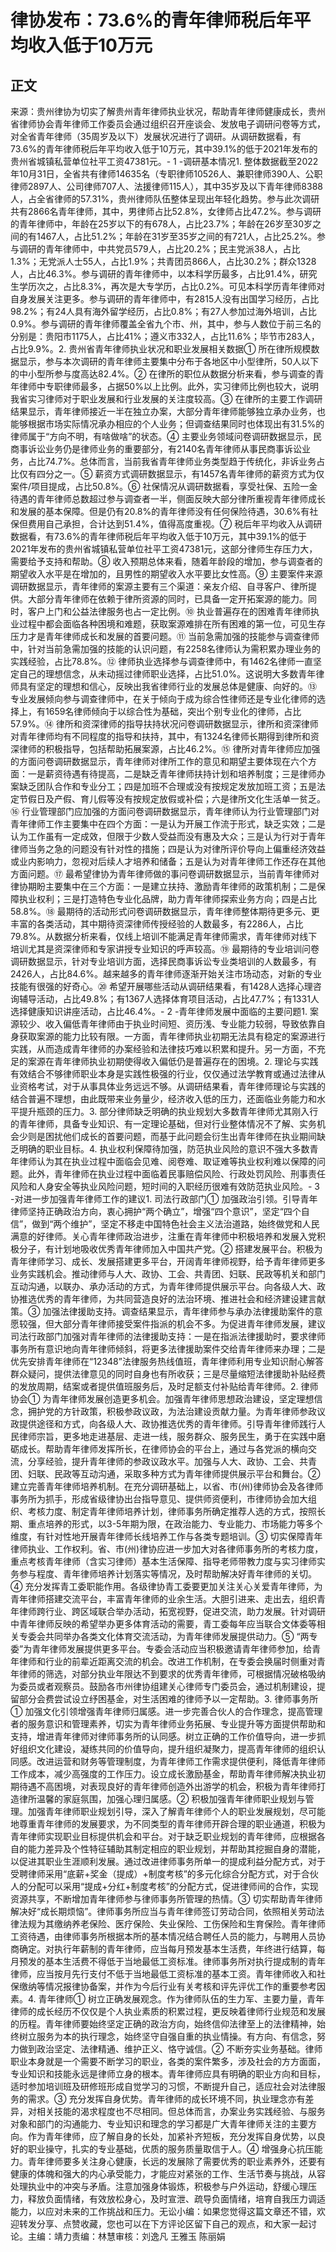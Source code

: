 # 律协发布：73.6%的青年律师税后年平均收入低于10万元
## 正文
来源：贵州律协为切实了解贵州青年律师执业状况，帮助青年律师健康成长，贵州省律师协会青年律师工作委员会通过组织召开座谈会、发放电子调研问卷等方式，对全省青年律师（35周岁及以下）发展状况进行了调研。从调研数据看，有73.6%的青年律师税后年平均收入低于10万元，其中39.1%的低于2021年发布的贵州省城镇私营单位社平工资47381元。- 1 -调研基本情况1. 整体数据截至2022年10月31日，全省共有律师14635名（专职律师10526人、兼职律师390人、公职律师2897人、公司律师707人、法援律师115人），其中35岁及以下青年律师8388人，占全省律师的57.31%，贵州律师队伍整体呈现出年轻化趋势。参与此次调研共有2866名青年律师，其中，男律师占比52.8%，女律师占比47.2%。参与调研的青年律师中，年龄在25岁以下的有678人，占比23.7%；年龄在26岁至30岁之间的有1467人，占比51.2%；年龄在31岁至35岁之间的有721人，占比25.2%。参与调研的青年律师中，中共党员579人，占比20.2%；民主党派38人，占比1.3%；无党派人士55人，占比1.9%；共青团员866人，占比30.2%；群众1328人，占比46.3%。参与调研的青年律师中，以本科学历最多，占比91.4%，研究生学历次之，占比8.3%，再次是大专学历，占比0.2%。可见本科学历青年律师对自身发展关注更多。参与调研的青年律师中，有2815人没有出国学习经历，占比98.2%；有24人具有海外留学经历，占比0.8%；有27人参加过海外培训，占比0.9%。参与调研的青年律师覆盖全省九个市、州，其中，参与人数位于前三名的分别是：贵阳市1175人，占比41%；遵义市332人，占比11.6%；毕节市283人，占比9.9%。2. 贵州省青年律师执业状况和职业发展相关数据① 所在律所规模数据显示，参与本次调研的青年律师主要集中分布于各地区中小型律所，50人以下的中小型所参与度高达82.4%。② 在律所的职位从数据分析来看，参与调查的青年律师中专职律师最多，占据50%以上比例。此外，实习律师比例也较大，说明我省实习律师对于职业发展和行业发展的关注度较高。③ 在律所的主要工作调研结果显示，青年律师接近一半在独立办案，大部分青年律师能够独立承办业务，也能够根据市场实际情况承办相应的个人业务；但调查结果同时也体现出有31.5%的律师属于“方向不明，有啥做啥”的状态。④ 主要业务领域问卷调研数据显示，民商事诉讼业务仍是律师业务的重要部分，有2140名青年律师从事民商事诉讼业务，占比74.7%。总体而言，当前我省青年律师业务类型趋于传统化，非诉业务占比仅有四分之一。⑤ 薪资方式调研数据显示，有1457名青年律师的薪资方式为仅案件/项目提成，占比50.8%。⑥ 社保情况从调研数据看，享受社保、五险一金待遇的青年律师总数超过参与调查者一半，侧面反映大部分律所重视青年律师成长和发展的基本保障。但是仍有20.8%的青年律师没有任何保险待遇，30.6%有社保但费用自己承担，合计达到51.4%，值得高度重视。⑦ 税后年平均收入从调研数据看，有73.6%的青年律师税后年平均收入低于10万元，其中39.1%的低于2021年发布的贵州省城镇私营单位社平工资47381元，这部分律师生存压力大，需要给予支持和帮助。⑧ 收入预期总体来看，随着年龄段的增加，参与调查者的期望收入水平是在增加的，且男性的期望收入水平要比女性高。⑨ 主要案件来源调研数据显示，青年律师的案源主要有三个渠道：亲友介绍、自寻客户、律所提供。大部分青年律师在依赖于律所资源的同时，已具备一定开拓案源的能力。同时，客户上门和公益法律服务也占一定比例。⑩ 执业普遍存在的困难青年律师执业过程中都会面临各种困境和难题，获取案源难排在所有困难的第一位，可见生存压力才是青年律师成长和发展的首要问题。⑪ 当前急需加强的技能参与调查律师中，针对当前急需加强的技能的认识问题，有2258名律师认为需积累办理业务的实践经验，占比78.8%。⑫ 律师执业选择参与调查律师中，有1462名律师一直坚定自己的理想信念，从未动摇过律师职业选择，占比51.0%。这说明大多数青年律师具有坚定的理想和信心，反映出我省律师行业的发展总体是健康、向好的。⑬ 专业发展倾向参与调查律师中，在关于倾向于成为综合性律师还是专业化律师的选择上，有1659名律师倾向于以综合性为基础，突出个别专业化的律师，占比57.9%。⑭ 律所和资深律师的指导扶持状况问卷调研数据显示，律所和资深律师对青年律师均有不同程度的指导和扶持，其中，有1324名律师长期得到律所和资深律师的积极指导，包括帮助拓展案源，占比46.2%。⑮ 律所对青年律师应加强的方面问卷调研数据显示，青年律师对律所工作的意见和期望主要体现在六个方面：一是薪资待遇有待提高，二是缺乏青年律师扶持计划和培养制度；三是律师办案缺乏团队合作和专业分工；四是加班不合理或没有按规定发放加班工资；五是法定节假日及产假、育儿假等没有按规定放假或补偿；六是律所文化生活单一贫乏。⑯ 行业管理部门应加强的方面问卷调研数据显示，青年律师认为行业管理部门对青年律师工作主要集中在四个方面：一是认为开展工作流于形式，缺乏实效；二是认为工作虽有一定成效，但限于少数人受益而没有惠及大众；三是认为行对于青年律师当务之急的问题没有针对性的措施；四是认为对律所评价导向上偏重经济效益或业内影响力，忽视对后续人才培养和储备；五是认为对青年律师工作还存在其他方面问题。⑰ 最希望律协为青年律师做的事问卷调研数据显示，当前青年律师对律协期盼主要集中在三个方面：一是建立扶持、激励青年律师的政策机制；二是保障执业权利；三是打造特色专业化品牌，助力青年律师探索业务方向；四是占比58.8%。⑱ 最期待的活动形式问卷调研数据显示，青年律师整体期待更多元、更丰富的各类活动，其中期待资深律师传授经验的人数最多，有2286人，占比79.8%。从数据分析来看，仅线上培训不能满足青年律师需求，青年律师对线下培训尤其是资深律师和专家讲授专业知识的呼声较高。⑲ 最期待的专业培训问卷调研数据显示，针对专业培训方面，选择民商事诉讼专业类培训的人数最多，有2426人，占比84.6%。越来越多的青年律师逐渐开始关注市场动态，对新的专业技能有很强的好奇心。⑳ 希望开展哪些活动从调研结果看，有1428人选择心理咨询辅导活动，占比49.8%；有1367人选择体育项目活动，占比47.7%；有1331人选择健康知识讲座活动，占比46.4%。- 2 -青年律师发展中面临的主要问题1. 案源较少、收入偏低青年律师由于执业时间短、资历浅、专业能力较弱，导致依靠自身获取案源的能力比较有限。一方面，青年律师执业初期无法具有稳定的案源进行实践，从而造成青年律师的办案经验和法律技巧难以积累和提升。另一方面，不充足的案源在青年律师执业初期使得收入偏低仍是普遍存在的困境。2. 理论与实践有效结合不够律师职业本身是实践性极强的行业，仅仅通过法学教育或通过法律从业资格考试，对于从事具体业务远远不够。从调研结果看，青年律师理论与实践的结合普遍不理想，由此既带来业务量少，经济收入低的压力，还面临业务能力和水平提升瓶颈的压力。3. 部分律师缺乏明确的执业规划大多数青年律师尤其刚入行的青年律师，具备专业知识、有一定理论基础，但对行业整体情况不了解、实务机会少则是困扰他们成长的首要问题，而基于此问题会衍生出青年律师在执业期间缺乏明确的职业目标。4. 执业权利保障待加强，防范执业风险的意识不强大多数青年律师认为其在执业过程中面临会见难、阅卷难、取证难等执业权利难以保障的问题。此外，青年律师在执业过程中面临着民事赔偿风险、行政处罚风险、刑事责任风险和人身安全等执业风险问题，短时间的入职经历很难有效防范执业风险。- 3 -对进一步加强青年律师工作的建议1. 司法行政部门① 加强政治引领。引导青年律师坚持正确政治方向，衷心拥护“两个确立”，增强“四个意识”，坚定“四个自信”，做到“两个维护”，坚定不移走中国特色社会主义法治道路，始终做党和人民满意的好律师。关心青年律师政治进步，注重在青年律师中积极培养和发展入党积极分子，有计划地吸收优秀青年律师加入中国共产党。② 搭建发展平台。积极为青年律师学习、成长、发展搭建更多平台，开阔青年律师视野，给予青年律师更多业务实践机会。推动律师与人大、政协、工会、共青团、妇联、民政等机关和部门互动沟通，以联办、承办活动的方式，为青年律师提供展示平台。向各级人大、政协推选优秀的青年律师，为共同营造良好的法治环境、推进社会和经济建设建言献策。③ 加强法律援助支持。调查结果显示，青年律师参与承办法律援助案件的意愿较强，但大部分青年律师接受案件指派的机会不多。为促进青年律师发展，建议司法行政部门加强对青年律师的法律援助支持：一是在指派法律援助时，要求律师事务所有意识地向青年律师倾斜，将更多法律援助案件交给青年律师来办理；二是优先安排青年律师在“12348”法律服务热线值班，青年律师利用专业知识耐心解答群众疑问，提供法律意见的同时自身也有所收获；三是尽量缩短法律援助补贴经费的发放周期，结案或者提供值班服务后，及时足额支付补贴给青年律师。2. 律师协会① 为青年律师发展创造更多机会。加强青年律师思想政治建设，坚定理想信念，拥护党的方针政策，积极参政议政，为法治建设贡献力量。为青年律师参政议政提供途径和方式，向各级人大、政协推选优秀的青年律师。引导青年律师践行人民律师宗旨，更多地走进基层、走进一线，服务群众、服务民生，勇于在实践中磨砺成长。帮助青年律师发挥所长，在律师协会的平台上，通过与各党派的横向交流，分享经验，提升青年律师的参政议政水平。加强与人大、政协、工会、共青团、妇联、民政等互动沟通，采取多种方式为青年律师提供展示平台和舞台。② 建立完善青年律师培养机制。在充分调研基础上，以省、市(州)律师协会及各律师事务所为抓手，形成省级律协出台指导意见、提供师资便利，市律师协会加大组织、考核力度、制定青年律师培养计划，律师事务所确定推荐人选的方式，按照长期、重点培养的形式，以3-5年期为限，在政治能力、专业能力、市场能力等多个维度，有针对性地开展青年律师长线培养工作与各类专题培训。③ 切实保障青年律师执业、工作权利。省、市(州)律协应进一步加大对各律师事务所的考核力度，重点考核青年律师（含实习律师）基本生活保障、指导老师带教力度与实习律师实务参与程度、青年律师培养计划落实等情况，及时帮助解决好青年律师的关切。④ 充分发挥青工委职能作用。各级律协青工委要更加关注关心关爱青年律师，为青年律师搭建交流平台，丰富青年律师的业余生活。大胆引进来、走出去，组织青年律师跨行业、跨区域联合举办活动，拓宽视野，促进交流，助力发展。针对调研中青年律师反映的希望举办更多体育活动的需要，青工委每年应当联合文体委等相关专委会共同举办各类文化体育交流活动，为青年律师发展提供动力。⑤ “两专委”为青年律师发展提供更多平台。专委会活动应当积极邀请青年律师参加，给青年律师和行业的前辈近距离交流的机会。改进工作机制，在专委会换届时侧重对青年律师的筛选，对部分执业年限达不到要求的优秀青年律师，可根据情况破格吸纳为委员或者观察员。鼓励各市州律协组建关心律师专门委员会，通过机制建设，提留部分会费尝试设立纾困基金，对生活困难的律师予以一定帮助。3. 律师事务所① 加强文化引领增强青年律师归属感。进一步完善合伙人的合作理念，提高管理者的服务意识和管理素养，切实为青年律师业务拓展、专业提升等方面提供帮助和支持，增进青年律师对律师事务所的认同感。树立正确的工作价值导向，进一步抓好组织文化建设，凝练共同的价值导向，提升组织凝聚力，提高青年律师的组织认同感。改进运营和财务等管理制度，为青年律师工作需求提供便利，降低青年律师工作成本，减少高强度的工作压力。设立成长激励基金，帮助青年律师解决执业初期待遇不高困境，对表现良好的青年律师创造外出游学的机会，积极为青年律师打造律所温馨的家庭氛围，加强心理归属感。② 积极加强青年律师职业规划与管理。加强青年律师职业规划引导，深入了解青年律师个人的职业发展规划，尽可能地尊重青年律师的发展要求，为不同类型的青年律师开辟合理的职业通道，积极为青年律师实现职业目标提供机会和平台。对于缺乏职业规划的青年律师，应根据各自的能力差异及个性特征辅助其制定相应的职业规划，并帮助其挖掘自身的潜能，以促进其职业生涯顺利发展。通过改进律师事务所单一的提成利益分配方式，对于受聘律师采用“底薪+奖金（提成）+制度考核”的多元化综合分配方式，对于合伙人的分配可以采用“提成+分红+制度考核”的分配方式，促进律师间的合作，实现资源共享，不断增加青年律师参与律师事务所管理的热情。③ 切实帮助青年律师解决好“成长期烦恼”。律师事务所应当与青年律师签订劳动合同，依照相关劳动法律法规为其缴纳养老保险、医疗保险、失业保险、工伤保险和生育保险。青年律师工资待遇，由律师事务所根据本所的基本情况结合聘任人员的能力，与聘用人员协商确定。对执行年薪制的青年律师，应当每月预发基本生活费，年终进行结算，每月预发的基本生活费不得低于当地最低工资标准。律师事务所对执行提成制的青年律师，应当按月先行支付不低于当地最低工资标准的基本工资。青年律师收入和社保缴纳等情况报律协备案，并作为今后行业有关考核和评先评优工作的重要参考因素。4. 青年律师① 树立正确发展观念。作为律师队伍的生力军、主要力量，青年律师的成长经历不仅仅是个人执业素质的积累过程，更反映着律师行业规范和发展的历程。青年律师要始终坚定正确的政治方向，始终信仰法律至上的法律精神，始终树立服务为本的执行理念，始终坚守自强自重的执业情操。有方向、有信念，努力做到政治坚定、法律精通、维护正义、恪守诚信。② 不断夯实业务基础。律师职业本身就是一个需要不断学习的职业，各类的案件繁多，涉及社会的方方面面，专业知识和技能永远是律师立身的根本。青年律师应具有明确的职业方向和目标，适时参加培训班及研修班形成自觉学习的习惯，不断提升自己，适应社会对法律服务的需求。③ 充分发挥自身优势。青年律师的成长环境不同，执业理念亦有差异，对相关技能的渴求程度也不尽相同。但总体而言，办案业务实践经验、与服务对象和部门的沟通能力、专业知识和理念的学习都是广大青年律师关注的主要方向。作为青年律师，应了解自身的长处，加紧补齐短板，充分发挥自身优势，以良好的职业操守，扎实的专业基础，优质的服务质量取信于人。④ 增强身心抗压能力。青年律师要多关注身心健康，长远的发展除了需要优秀的职业素养外，还要有健康的体魄和强大的内心承受能力，才能应对紧张的工作、生活节奏与挑战，从容处理执业中的冲突与矛盾。注意加强身体锻炼，积极参与户外运动，舒缓心理压力，释放负面情绪，有效放松身心，及时宣泄、疏导负面情绪，培育自我压力调适能力，以应对未来的工作挑战和压力。无讼小编：如果您觉得这篇文章还不错，欢迎转发分享、点赞收藏，您也可以在下方评论区留下自己的观点，和大家一起讨论。主编：靖力责编：林慧审核：刘逸凡 王雅玉 陈丽娟 